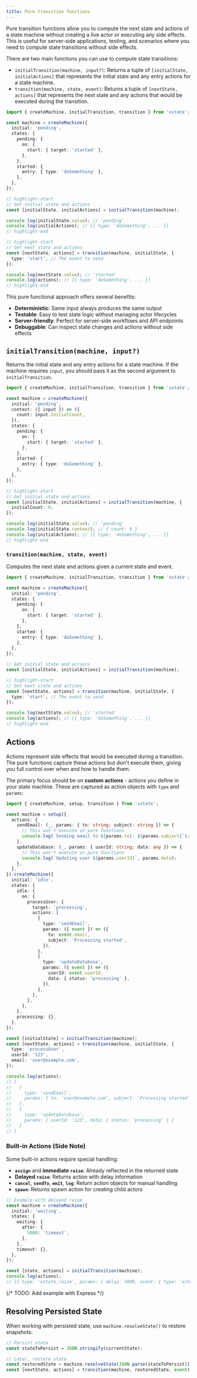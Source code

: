 ```yaml
---
title: Pure transition functions
---
```


Pure transition functions allow you to compute the next state and actions of a state machine without creating a live actor or executing any side effects. This is useful for server-side applications, testing, and scenarios where you need to compute state transitions without side effects.

There are two main functions you can use to compute state transitions:

- `initialTransition(machine, input?)`: Returns a tuple of `[initialState, initialActions]` that represents the initial state and any entry actions for a state machine.
- `transition(machine, state, event)`: Returns a tuple of `[nextState, actions]` that represents the next state and any actions that would be executed during the transition.

```ts
import { createMachine, initialTransition, transition } from 'xstate';

const machine = createMachine({
  initial: 'pending',
  states: {
    pending: {
      on: {
        start: { target: 'started' },
      },
    },
    started: {
      entry: { type: 'doSomething' },
    },
  },
});

// highlight-start
// Get initial state and actions
const [initialState, initialActions] = initialTransition(machine);

console.log(initialState.value); // 'pending'
console.log(initialActions); // [{ type: 'doSomething', ... }]
// highlight-end

// highlight-start
// Get next state and actions
const [nextState, actions] = transition(machine, initialState, {
  type: 'start', // The event to send
});

console.log(nextState.value); // 'started'
console.log(actions); // [{ type: 'doSomething', ... }]
// highlight-end
```

This pure functional approach offers several benefits:

- **Deterministic**: Same input always produces the same output
- **Testable**: Easy to test state logic without managing actor lifecycles
- **Server-friendly**: Perfect for server-side workflows and API endpoints
- **Debuggable**: Can inspect state changes and actions without side effects

## `initialTransition(machine, input?)`

Returns the initial state and any entry actions for a state machine. If the machine requires `input`, you should pass it as the second argument to `initialTransition`.

```ts
import { createMachine, initialTransition, transition } from 'xstate';

const machine = createMachine({
  initial: 'pending',
  context: ({ input }) => ({
    count: input.initialCount,
  }),
  states: {
    pending: {
      on: {
        start: { target: 'started' },
      },
    },
    started: {
      entry: { type: 'doSomething' },
    },
  },
});

// highlight-start
// Get initial state and actions
const [initialState, initialActions] = initialTransition(machine, {
  initialCount: 0,
});

console.log(initialState.value); // 'pending'
console.log(initialState.context); // { count: 0 }
console.log(initialActions); // [{ type: 'doSomething', ... }]
// highlight-end
```

### `transition(machine, state, event)`

Computes the next state and actions given a current state and event.

```ts
import { createMachine, initialTransition, transition } from 'xstate';

const machine = createMachine({
  initial: 'pending',
  states: {
    pending: {
      on: {
        start: { target: 'started' },
      },
    },
    started: {
      entry: { type: 'doSomething' },
    },
  },
});

// Get initial state and actions
const [initialState, initialActions] = initialTransition(machine);

// highlight-start
// Get next state and actions
const [nextState, actions] = transition(machine, initialState, {
  type: 'start', // The event to send
});

console.log(nextState.value); // 'started'
console.log(actions); // [{ type: 'doSomething', ... }]
// highlight-end
```

## Actions

Actions represent side effects that would be executed during a transition. The pure functions capture these actions but don't execute them, giving you full control over when and how to handle them.

The primary focus should be on **custom actions** - actions you define in your state machine. These are captured as action objects with `type` and `params`:

```ts
import { createMachine, setup, transition } from 'xstate';

const machine = setup({
  actions: {
    sendEmail: (_, params: { to: string; subject: string }) => {
      // This won't execute in pure functions
      console.log(`Sending email to ${params.to}: ${params.subject}`);
    },
    updateDatabase: (_, params: { userId: string; data: any }) => {
      // This won't execute in pure functions
      console.log(`Updating user ${params.userId}`, params.data);
    },
  },
}).createMachine({
  initial: 'idle',
  states: {
    idle: {
      on: {
        processUser: {
          target: 'processing',
          actions: [
            {
              type: 'sendEmail',
              params: ({ event }) => ({
                to: event.email,
                subject: 'Processing started',
              }),
            },
            {
              type: 'updateDatabase',
              params: ({ event }) => ({
                userId: event.userId,
                data: { status: 'processing' },
              }),
            },
          ],
        },
      },
    },
    processing: {},
  },
});

const [initialState] = initialTransition(machine);
const [nextState, actions] = transition(machine, initialState, {
  type: 'processUser',
  userId: '123',
  email: 'user@example.com',
});

console.log(actions);
// [
//   {
//     type: 'sendEmail',
//     params: { to: 'user@example.com', subject: 'Processing started' }
//   },
//   {
//     type: 'updateDatabase',
//     params: { userId: '123', data: { status: 'processing' } }
//   }
// ]
```

### Built-in Actions (Side Note)

Some built-in actions require special handling:

- **`assign`** and **immediate `raise`**: Already reflected in the returned state
- **Delayed `raise`**: Returns action with delay information
- **`cancel`**, **`sendTo`**, **`emit`**, **`log`**: Return action objects for manual handling
- **`spawn`**: Returns spawn action for creating child actors

```ts
// Example with delayed raise
const machine = createMachine({
  initial: 'waiting',
  states: {
    waiting: {
      after: {
        5000: 'timeout',
      },
    },
    timeout: {},
  },
});

const [state, actions] = initialTransition(machine);
console.log(actions);
// [{ type: 'xstate.raise', params: { delay: 5000, event: { type: 'xstate.after.5000...' } } }]
```

{/* TODO: Add example with Express */}

## Resolving Persisted State

When working with persisted state, use `machine.resolveState()` to restore snapshots:

```ts
// Persist state
const stateToPersist = JSON.stringify(currentState);

// Later, restore state
const restoredState = machine.resolveState(JSON.parse(stateToPersist));
const [nextState, actions] = transition(machine, restoredState, event);
```

